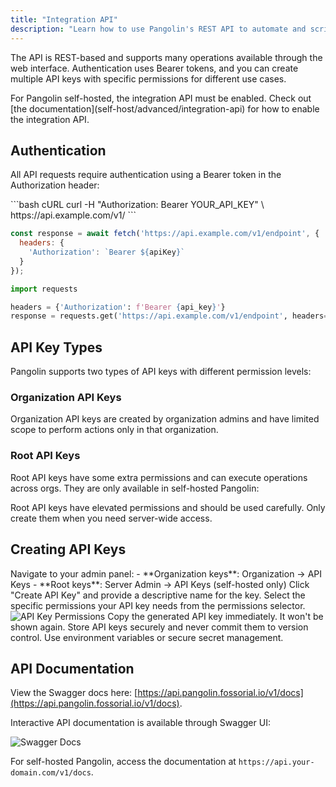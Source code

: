 ```yaml
---
title: "Integration API"
description: "Learn how to use Pangolin's REST API to automate and script operations with fine-grained permissions"
---
```


The API is REST-based and supports many operations available through the web interface. Authentication uses Bearer tokens, and you can create multiple API keys with specific permissions for different use cases.

<Info>
For Pangolin self-hosted, the integration API must be enabled. Check out [the documentation](self-host/advanced/integration-api) for how to enable the integration API.
</Info>

## Authentication

All API requests require authentication using a Bearer token in the Authorization header:

<CodeGroup>
```bash cURL
curl -H "Authorization: Bearer YOUR_API_KEY" \
  https://api.example.com/v1/
```

```javascript JavaScript
const response = await fetch('https://api.example.com/v1/endpoint', {
  headers: {
    'Authorization': `Bearer ${apiKey}`
  }
});
```

```python Python
import requests

headers = {'Authorization': f'Bearer {api_key}'}
response = requests.get('https://api.example.com/v1/endpoint', headers=headers)
```
</CodeGroup>

## API Key Types

Pangolin supports two types of API keys with different permission levels:

### Organization API Keys

Organization API keys are created by organization admins and have limited scope to perform actions only in that organization.

### Root API Keys

Root API keys have some extra permissions and can execute operations across orgs. They are only available in self-hosted Pangolin:

<Warning>
Root API keys have elevated permissions and should be used carefully. Only create them when you need server-wide access.
</Warning>

## Creating API Keys

<Steps>
<Step title="Access the admin panel">
  Navigate to your admin panel:
  - **Organization keys**: Organization → API Keys
  - **Root keys**: Server Admin → API Keys (self-hosted only)
</Step>

<Step title="Generate a new key">
  Click "Create API Key" and provide a descriptive name for the key.
</Step>

<Step title="Configure permissions">
  Select the specific permissions your API key needs from the permissions selector.
  
  <Frame caption="API key permissions selector showing available operations">
  <img src="/images/permissions.png" alt="API Key Permissions"/>
  </Frame>
</Step>

<Step title="Copy and secure your key">
  Copy the generated API key immediately. It won't be shown again.
  
  <Warning>
  Store API keys securely and never commit them to version control. Use environment variables or secure secret management.
  </Warning>
</Step>
</Steps>

## API Documentation

View the Swagger docs here: [https://api.pangolin.fossorial.io/v1/docs](https://api.pangolin.fossorial.io/v1/docs).

Interactive API documentation is available through Swagger UI:

<Frame caption="Swagger UI showing API endpoints and interactive testing">
<img src="/images/swagger.png" alt="Swagger Docs"/>
</Frame>

For self-hosted Pangolin, access the documentation at `https://api.your-domain.com/v1/docs`.
